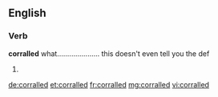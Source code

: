 ==English==

===Verb===
'''corralled'''    what..................... this doesn't even tell you the def


# {{past of|corral}}

[[de:corralled]]
[[et:corralled]]
[[fr:corralled]]
[[mg:corralled]]
[[vi:corralled]]
